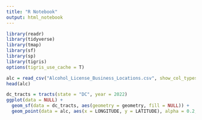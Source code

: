 ```yaml
---
title: "R Notebook"
output: html_notebook
---
```


```r
library(readr)
library(tidyverse)
library(tmap)
library(sf)
library(sp)
library(tigris)
options(tigris_use_cache = T)
```



```r
alc = read_csv("Alcohol_License_Business_Locations.csv", show_col_types = F)
head(alc)
```


```r
dc_tracts = tracts(state = "DC", year = 2022)
ggplot(data = NULL) + 
  geom_sf(data = dc_tracts, aes(geometry = geometry, fill = NULL)) + 
  geom_point(data = alc, aes(x = LONGITUDE, y = LATITUDE), alpha = 0.2, col = viridis::viridis(1))
```


